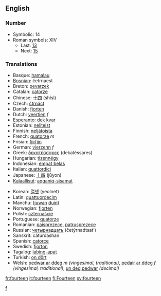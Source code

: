 ==English==
===Number===

*Symbolic: 14
*Roman symbols: XIV
**Last: [[thirteen|13]]
**Next: [[fifteen|15]]

===Translations===
{{top}}
*Basque: [[hamalau]]
*[[Bosnian]]: četrnaest
*Breton: [[pevarzek]]
*Catalan: [[catorze]]
*Chinese: [[十四]] (shísì)
*Czech: [[čtrnáct]]
*Danish: [[fjorten]]
*Dutch: [[veertien]] ''f''
*[[Esperanto]]: [[dek kvar]]
*Estonian: [[neliteist]]
*Finnish: [[neljätoista]]
*French: [[quatorze]] ''m''
*Frisian: [[fjirtjin]]
*German: [[vierzehn]] ''f''
*Greek: [[δεκατέσσαρες]] (dekatéssares)
*Hungarian: [[tizennégy]]
*Indonesian: [[empat belas]]
*Italian: [[quattordici]]
*Japanese: [[十四]] (jūyon)
*[[Kalaallisut]]: [[aqqaniq-sisamat]]
{{mid}}
*Korean: [[열넷]] (yeolnet)
*Latin: [[quattuordecim]]
*Manchu: ([[juwan]] [[duin]])
*Norwegian: [[fjorten]]
*Polish: [[czternaście]]
*Portuguese: [[quatorze]]
*Romanian: [[paisprezece]], [[patrusprezece]]
*Russian: [[четырнадцать]] (četýrnadtsat’)
*Sanskrit: cáturdashan
*Spanish: [[catorce]]
*Swedish: [[fjorton]]
*Tagalog: [[labing-apat]]
*Turkish: [[on dört]]
*Welsh: [[pedwar ar ddeg]] ''m (vingesimal, traditional)'', [[pedair ar ddeg]] ''f (vingesimal, traditional)'', [[un deg pedwar]] ''(decimal)''
{{bottom}}

[[Category:Cardinal numbers|f]]

[[fr:fourteen]]
[[it:fourteen]]
[[fi:Fourteen]]
[[sv:fourteen]]